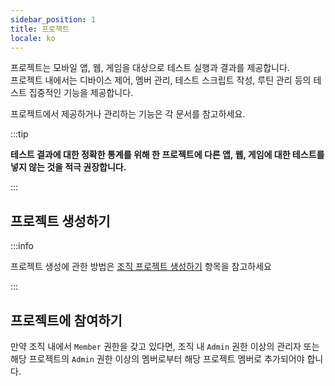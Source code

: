 ```yaml
---
sidebar_position: 1
title: 프로젝트
locale: ko
---
```


프로젝트는 모바일 앱, 웹, 게임을 대상으로 테스트 실행과 결과를 제공합니다.  
프로젝트 내에서는 디바이스 제어, 멤버 관리, 테스트 스크립트 작성, 루틴 관리 등의 테스트 집중적인 기능을 제공합니다.

프로젝트에서 제공하거나 관리하는 기능은 각 문서를 참고하세요.

:::tip

**테스트 결과에 대한 정확한 통계를 위해 한 프로젝트에 다른 앱, 웹, 게임에 대한 테스트를 넣지 않는 것을 적극 권장합니다.**

:::

## 프로젝트 생성하기

:::info

프로젝트 생성에 관한 방법은 <a href='/management/organization/project'>조직 프로젝트 생성하기</a> 항목을 참고하세요

:::

## 프로젝트에 참여하기

만약 조직 내에서 `Member` 권한을 갖고 있다면, 조직 내 `Admin` 권한 이상의 관리자 또는 해당 프로젝트의 `Admin` 권한 이상의 멤버로부터 해당 프로젝트 멤버로 추가되어야 합니다.
